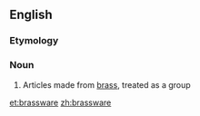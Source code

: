 ==English==

===Etymology===
{{suffix|brass|ware|lang=en}}

===Noun===
{{en-noun|~}}

# Articles made from [[brass]], treated as a group

[[et:brassware]]
[[zh:brassware]]